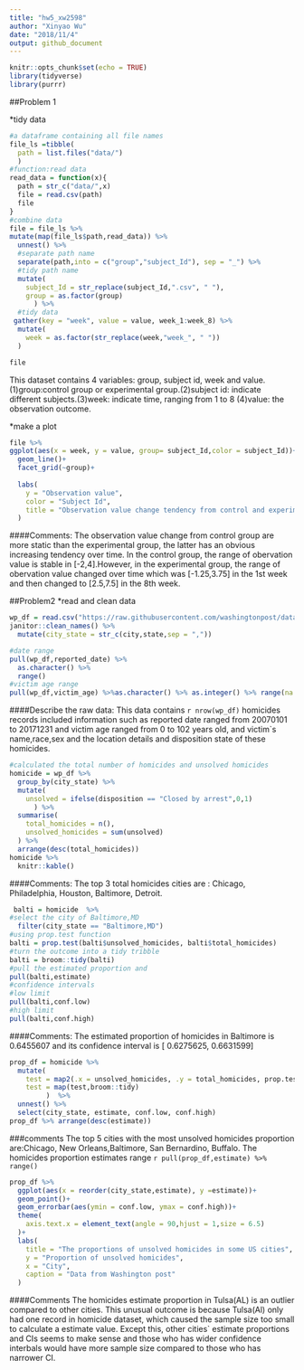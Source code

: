 ```yaml
---
title: "hw5_xw2598"
author: "Xinyao Wu"
date: "2018/11/4"
output: github_document
---
```

```r
knitr::opts_chunk$set(echo = TRUE)
library(tidyverse)
library(purrr)
```

##Problem 1

*tidy data
```r
#a dataframe containing all file names
file_ls =tibble(
  path = list.files("data/")
  )
#function:read data
read_data = function(x){
  path = str_c("data/",x)
  file = read.csv(path)
  file
}
#combine data
file = file_ls %>% 
mutate(map(file_ls$path,read_data)) %>% 
  unnest() %>% 
  #separate path name 
  separate(path,into = c("group","subject_Id"), sep = "_") %>% 
  #tidy path name
  mutate(
    subject_Id = str_replace(subject_Id,".csv", " "),
    group = as.factor(group)
      ) %>% 
  #tidy data
 gather(key = "week", value = value, week_1:week_8) %>% 
  mutate(
    week = as.factor(str_replace(week,"week_", " "))
  ) 

file 
```
This dataset contains 4 variables: group, subject id, week and value. (1)group:control group or experimental group.(2)subject id: indicate different subjects.(3)week: indicate time, ranging from 1 to 8 (4)value: the observation outcome.


*make a plot
```r
file %>% 
ggplot(aes(x = week, y = value, group= subject_Id,color = subject_Id))+
  geom_line()+
  facet_grid(~group)+
 
  labs(
    y = "Observation value",
    color = "Subject Id",
    title = "Observation value change tendency from control and experimental subjects "
  )

```

####Comments:
The observation value change from control group are more static than the experimental group, the latter has an obvious increasing tendency over time. In the control group, the range of obervation value is stable in [-2,4].However, in the experimental group, the range of obervation value changed over time which was [-1.25,3.75] in the 1st week and then changed to [2.5,7.5] in the 8th week.  

##Problem2
*read and clean data
```r
wp_df = read.csv("https://raw.githubusercontent.com/washingtonpost/data-homicides/master/homicide-data.csv") %>% 
janitor::clean_names() %>% 
  mutate(city_state = str_c(city,state,sep = ","))

#date range 
pull(wp_df,reported_date) %>%
  as.character() %>% 
  range()
#victim age range
pull(wp_df,victim_age) %>%as.character() %>% as.integer() %>% range(na.rm =TRUE)
```
####Describe the raw data:
This data contains `r nrow(wp_df)` homicides records included information such as reported date ranged from 20070101 to 20171231 and victim age ranged from 0 to 102 years old, and victim`s name,race,sex and the location details and disposition state of these homicides.

```r
#calculated the total number of homicides and unsolved homicides
homicide = wp_df %>% 
  group_by(city_state) %>% 
  mutate(
    unsolved = ifelse(disposition == "Closed by arrest",0,1)
      ) %>% 
  summarise(
    total_homicides = n(),
    unsolved_homicides = sum(unsolved)
  ) %>% 
  arrange(desc(total_homicides))
homicide %>% 
  knitr::kable()
```

####Comments:
The top 3 total homicides cities are : Chicago, Philadelphia, Houston, Baltimore, Detroit.


```r
 balti = homicide  %>% 
#select the city of Baltimore,MD
  filter(city_state == "Baltimore,MD") 
#using prop.test function 
balti = prop.test(balti$unsolved_homicides, balti$total_homicides) 
#turn the outcome into a tidy tribble
balti = broom::tidy(balti)  
#pull the estimated proportion and
pull(balti,estimate)
#confidence intervals
#low limit
pull(balti,conf.low)
#high limit
pull(balti,conf.high)
```

####Comments:
The estimated proportion of homicides in Baltimore is 0.6455607 and its confidence interval is [ 0.6275625, 0.6631599]

```r
prop_df = homicide %>% 
  mutate(
    test = map2(.x = unsolved_homicides, .y = total_homicides, prop.test),
    test = map(test,broom::tidy)
         )  %>% 
  unnest() %>% 
  select(city_state, estimate, conf.low, conf.high) 
prop_df %>% arrange(desc(estimate))
```

###comments
The top 5 cities with the most unsolved homicides proportion are:Chicago, New Orleans,Baltimore, San Bernardino, Buffalo. The homicides proportion estimates range `r pull(prop_df,estimate) %>% range()`

```r
prop_df %>% 
  ggplot(aes(x = reorder(city_state,estimate), y =estimate))+
  geom_point()+
  geom_errorbar(aes(ymin = conf.low, ymax = conf.high))+
  theme(
    axis.text.x = element_text(angle = 90,hjust = 1,size = 6.5)
  )+
  labs(
    title = "The proportions of unsolved homicides in some US cities",
    y = "Proportion of unsolved homicides",
    x = "City",
    caption = "Data from Washington post"
  )
```

####Comments
The homicides estimate proportion in Tulsa(AL) is an outlier compared to other cities. This unusual outcome is because Tulsa(Al) only had one record in homicide dataset, which caused the sample size too small to calculate a estimate value. Except this, other cities` estimate proportions and CIs seems to make sense and those who has wider confidence interbals would have more sample size compared to those who has narrower CI.



























